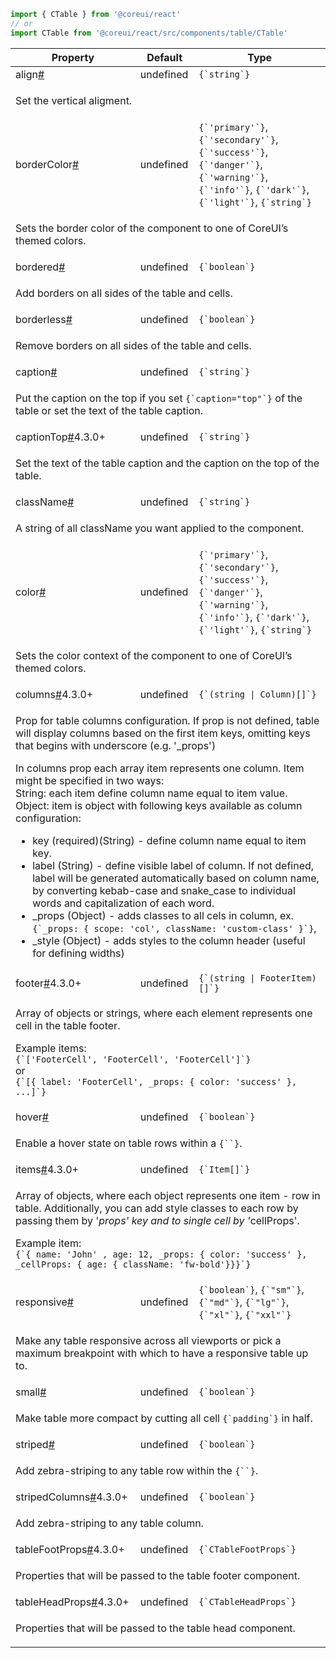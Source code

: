 
```jsx
import { CTable } from '@coreui/react'
// or
import CTable from '@coreui/react/src/components/table/CTable'
```

<div className="table-responsive table-api border rounded mb-3">
  <table className="table">
    <thead>
      <tr>
        <th>Property</th>
        <th>Default</th>
        <th>Type</th>
      </tr>
    </thead>
    <tbody>
      <tr id="ctable-align">
        <td className="text-primary fw-semibold">align<a href="#ctable-align" aria-label="CTable align permalink" className="anchor-link after">#</a></td>
        <td>undefined</td>
        <td><code>{`string`}</code></td>
      </tr>
      <tr>
        <td colSpan="3">
          <p>Set the vertical aligment.</p>
        </td>
      </tr>
      <tr id="ctable-border-color">
        <td className="text-primary fw-semibold">borderColor<a href="#ctable-border-color" aria-label="CTable borderColor permalink" className="anchor-link after">#</a></td>
        <td>undefined</td>
        <td><code>{`'primary'`}</code>, <code>{`'secondary'`}</code>, <code>{`'success'`}</code>, <code>{`'danger'`}</code>, <code>{`'warning'`}</code>, <code>{`'info'`}</code>, <code>{`'dark'`}</code>, <code>{`'light'`}</code>, <code>{`string`}</code></td>
      </tr>
      <tr>
        <td colSpan="3">
          <p>Sets the border color of the component to one of CoreUI’s themed colors.</p>
        </td>
      </tr>
      <tr id="ctable-bordered">
        <td className="text-primary fw-semibold">bordered<a href="#ctable-bordered" aria-label="CTable bordered permalink" className="anchor-link after">#</a></td>
        <td>undefined</td>
        <td><code>{`boolean`}</code></td>
      </tr>
      <tr>
        <td colSpan="3">
          <p>Add borders on all sides of the table and cells.</p>
        </td>
      </tr>
      <tr id="ctable-borderless">
        <td className="text-primary fw-semibold">borderless<a href="#ctable-borderless" aria-label="CTable borderless permalink" className="anchor-link after">#</a></td>
        <td>undefined</td>
        <td><code>{`boolean`}</code></td>
      </tr>
      <tr>
        <td colSpan="3">
          <p>Remove borders on all sides of the table and cells.</p>
        </td>
      </tr>
      <tr id="ctable-caption">
        <td className="text-primary fw-semibold">caption<a href="#ctable-caption" aria-label="CTable caption permalink" className="anchor-link after">#</a></td>
        <td>undefined</td>
        <td><code>{`string`}</code></td>
      </tr>
      <tr>
        <td colSpan="3">
          <p>Put the caption on the top if you set <code>{`caption="top"`}</code> of the table or set the text of the table caption.</p>
        </td>
      </tr>
      <tr id="ctable-caption-top">
        <td className="text-primary fw-semibold">captionTop<a href="#ctable-caption-top" aria-label="CTable captionTop permalink" className="anchor-link after">#</a><span className="badge bg-success">4.3.0+</span></td>
        <td>undefined</td>
        <td><code>{`string`}</code></td>
      </tr>
      <tr>
        <td colSpan="3">
          <p>Set the text of the table caption and the caption on the top of the table.</p>
        </td>
      </tr>
      <tr id="ctable-class-name">
        <td className="text-primary fw-semibold">className<a href="#ctable-class-name" aria-label="CTable className permalink" className="anchor-link after">#</a></td>
        <td>undefined</td>
        <td><code>{`string`}</code></td>
      </tr>
      <tr>
        <td colSpan="3">
          <p>A string of all className you want applied to the component.</p>
        </td>
      </tr>
      <tr id="ctable-color">
        <td className="text-primary fw-semibold">color<a href="#ctable-color" aria-label="CTable color permalink" className="anchor-link after">#</a></td>
        <td>undefined</td>
        <td><code>{`'primary'`}</code>, <code>{`'secondary'`}</code>, <code>{`'success'`}</code>, <code>{`'danger'`}</code>, <code>{`'warning'`}</code>, <code>{`'info'`}</code>, <code>{`'dark'`}</code>, <code>{`'light'`}</code>, <code>{`string`}</code></td>
      </tr>
      <tr>
        <td colSpan="3">
          <p>Sets the color context of the component to one of CoreUI’s themed colors.</p>
        </td>
      </tr>
      <tr id="ctable-columns">
        <td className="text-primary fw-semibold">columns<a href="#ctable-columns" aria-label="CTable columns permalink" className="anchor-link after">#</a><span className="badge bg-success">4.3.0+</span></td>
        <td>undefined</td>
        <td><code>{`(string | Column)[]`}</code></td>
      </tr>
      <tr>
        <td colSpan="3">
          <p>Prop for table columns configuration. If prop is not defined, table will display columns based on the first item keys, omitting keys that begins with underscore (e.g. '_props')</p>
<p>In columns prop each array item represents one column. Item might be specified in two ways:<br />
String: each item define column name equal to item value.<br />
Object: item is object with following keys available as column configuration:</p>
<ul>
<li>key (required)(String) - define column name equal to item key.</li>
<li>label (String) - define visible label of column. If not defined, label will be generated automatically based on column name, by converting kebab-case and snake_case to individual words and capitalization of each word.</li>
<li>_props (Object) - adds classes to all cels in column, ex. <code>{`_props: { scope: 'col', className: 'custom-class' }`}</code>,</li>
<li>_style (Object) - adds styles to the column header (useful for defining widths)</li>
</ul>
        </td>
      </tr>
      <tr id="ctable-footer">
        <td className="text-primary fw-semibold">footer<a href="#ctable-footer" aria-label="CTable footer permalink" className="anchor-link after">#</a><span className="badge bg-success">4.3.0+</span></td>
        <td>undefined</td>
        <td><code>{`(string | FooterItem)[]`}</code></td>
      </tr>
      <tr>
        <td colSpan="3">
          <p>Array of objects or strings, where each element represents one cell in the table footer.</p>
<p>Example items:<br />
<code>{`['FooterCell', 'FooterCell', 'FooterCell']`}</code><br />
or<br />
<code>{`[{ label: 'FooterCell', _props: { color: 'success' }, ...]`}</code></p>
        </td>
      </tr>
      <tr id="ctable-hover">
        <td className="text-primary fw-semibold">hover<a href="#ctable-hover" aria-label="CTable hover permalink" className="anchor-link after">#</a></td>
        <td>undefined</td>
        <td><code>{`boolean`}</code></td>
      </tr>
      <tr>
        <td colSpan="3">
          <p>Enable a hover state on table rows within a <code>{`<CTableBody>`}</code>.</p>
        </td>
      </tr>
      <tr id="ctable-items">
        <td className="text-primary fw-semibold">items<a href="#ctable-items" aria-label="CTable items permalink" className="anchor-link after">#</a><span className="badge bg-success">4.3.0+</span></td>
        <td>undefined</td>
        <td><code>{`Item[]`}</code></td>
      </tr>
      <tr>
        <td colSpan="3">
          <p>Array of objects, where each object represents one item - row in table. Additionally, you can add style classes to each row by passing them by '<em>props' key and to single cell by '</em>cellProps'.</p>
<p>Example item:<br />
<code>{`{ name: 'John' , age: 12, _props: { color: 'success' }, _cellProps: { age: { className: 'fw-bold'}}}`}</code></p>
        </td>
      </tr>
      <tr id="ctable-responsive">
        <td className="text-primary fw-semibold">responsive<a href="#ctable-responsive" aria-label="CTable responsive permalink" className="anchor-link after">#</a></td>
        <td>undefined</td>
        <td><code>{`boolean`}</code>, <code>{`"sm"`}</code>, <code>{`"md"`}</code>, <code>{`"lg"`}</code>, <code>{`"xl"`}</code>, <code>{`"xxl"`}</code></td>
      </tr>
      <tr>
        <td colSpan="3">
          <p>Make any table responsive across all viewports or pick a maximum breakpoint with which to have a responsive table up to.</p>
        </td>
      </tr>
      <tr id="ctable-small">
        <td className="text-primary fw-semibold">small<a href="#ctable-small" aria-label="CTable small permalink" className="anchor-link after">#</a></td>
        <td>undefined</td>
        <td><code>{`boolean`}</code></td>
      </tr>
      <tr>
        <td colSpan="3">
          <p>Make table more compact by cutting all cell <code>{`padding`}</code> in half.</p>
        </td>
      </tr>
      <tr id="ctable-striped">
        <td className="text-primary fw-semibold">striped<a href="#ctable-striped" aria-label="CTable striped permalink" className="anchor-link after">#</a></td>
        <td>undefined</td>
        <td><code>{`boolean`}</code></td>
      </tr>
      <tr>
        <td colSpan="3">
          <p>Add zebra-striping to any table row within the <code>{`<CTableBody>`}</code>.</p>
        </td>
      </tr>
      <tr id="ctable-striped-columns">
        <td className="text-primary fw-semibold">stripedColumns<a href="#ctable-striped-columns" aria-label="CTable stripedColumns permalink" className="anchor-link after">#</a><span className="badge bg-success">4.3.0+</span></td>
        <td>undefined</td>
        <td><code>{`boolean`}</code></td>
      </tr>
      <tr>
        <td colSpan="3">
          <p>Add zebra-striping to any table column.</p>
        </td>
      </tr>
      <tr id="ctable-table-foot-props">
        <td className="text-primary fw-semibold">tableFootProps<a href="#ctable-table-foot-props" aria-label="CTable tableFootProps permalink" className="anchor-link after">#</a><span className="badge bg-success">4.3.0+</span></td>
        <td>undefined</td>
        <td><code>{`CTableFootProps`}</code></td>
      </tr>
      <tr>
        <td colSpan="3">
          <p>Properties that will be passed to the table footer component.</p>
        </td>
      </tr>
      <tr id="ctable-table-head-props">
        <td className="text-primary fw-semibold">tableHeadProps<a href="#ctable-table-head-props" aria-label="CTable tableHeadProps permalink" className="anchor-link after">#</a><span className="badge bg-success">4.3.0+</span></td>
        <td>undefined</td>
        <td><code>{`CTableHeadProps`}</code></td>
      </tr>
      <tr>
        <td colSpan="3">
          <p>Properties that will be passed to the table head component.</p>
        </td>
      </tr>
    </tbody>
  </table>
</div>
